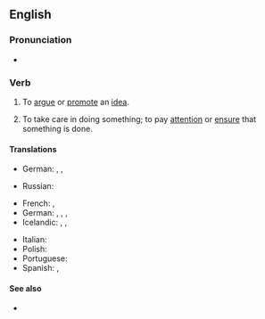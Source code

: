 ==English==

===Pronunciation===
* {{audio|en|En-au-make a point.ogg|Audio (AU)}}

===Verb===
{{en-verb|make<,,made> a point}}

# {{lb|en|idiomatic}} To [[argue]] or [[promote]] an [[idea]].
#: {{ux|en|I suppose the people who wrote that stuff on the wall were trying to '''make a point''', but they mainly made a mess.}}
#: {{syn|en|[[make]] [[a]] [[statement]]}}
# {{lb|en|idiomatic}} To take care in doing something; to pay [[attention]] or [[ensure]] that something is done.
#: {{ux|en|'''Make a point''' to carry [''or'' of carrying] your calendar with you at all times.}}

====Translations====
{{trans-top|to argue or promote an idea}}
* German: {{t|de|seinen Standpunkt vertreten }}, {{t|de|seine Sichtweise vorbringen}}, {{t|de|seine Sicht der Dinge klarstellen}}
{{trans-mid}}
* Russian: {{t+|ru|высказываться}}
{{trans-bottom}}

{{trans-top|to take care in doing something}}
* French: {{t|fr|mettre un point d'honneur à}}, {{t+|fr|se faire un point d'honneur de}}
* German: {{t|de|darauf achten}}, {{t|de|dafür sorgen}}, {{t+|de|sicherstellen}}, {{t|de|darauf [[Wert]] [[legen]]}}
* Icelandic: {{t|is|standa fast á}}, {{t|is|leggja áherslu á}}, {{t|is|hafa fyrir reglu}}
{{trans-mid}}
* Italian: {{t|it|[[farsi]] [[un]] [[dovere]]}}
* Polish: {{t|pl|[[omieszkać|nie omieszkać]]|pf}}
* Portuguese: {{t|pt|fazer questão}}
* Spanish: {{t|es|[[procurar]] (hacer)}}, {{t|es|[[asegurarse]] (de hacer)}}
{{trans-bottom}}

====See also====
* {{l|en|case in point}}